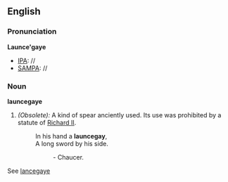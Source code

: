 ==English==

===Pronunciation===
'''Launce'gaye'''
*[[IPA]]: //
*[[SAMPA]]: //
===Noun===
'''launcegaye'''

#''(Obsolete):'' A kind of spear anciently used. Its use was prohibited by a statute of [[w:Richard II|Richard II]].
#:In his hand a '''launcegay''',
#:A long sword by his side.
#::- Chaucer. 

See [[lancegaye]]